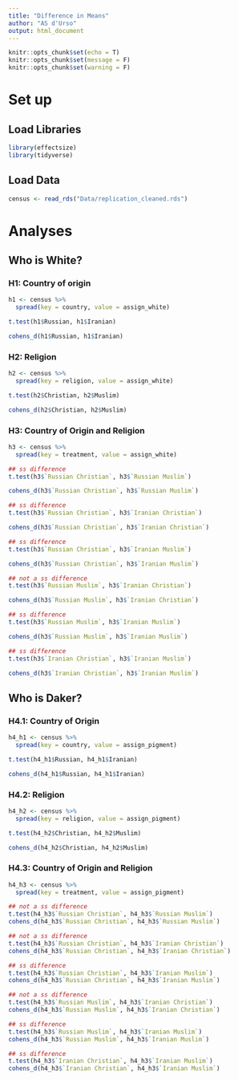 ```yaml
---
title: "Difference in Means"
author: "AS d'Urso"
output: html_document
---
```


```r
knitr::opts_chunk$set(echo = T)
knitr::opts_chunk$set(message = F)
knitr::opts_chunk$set(warning = F)
```

# Set up 

## Load Libraries
```r
library(effectsize)
library(tidyverse)
```

## Load Data 

```r
census <- read_rds("Data/replication_cleaned.rds")
```

# Analyses 

## Who is White?

### H1: Country of origin
```r
h1 <- census %>%  
  spread(key = country, value = assign_white)

t.test(h1$Russian, h1$Iranian)

cohens_d(h1$Russian, h1$Iranian)
```

### H2: Religion
```r
h2 <- census %>%  
  spread(key = religion, value = assign_white)

t.test(h2$Christian, h2$Muslim)

cohens_d(h2$Christian, h2$Muslim)
```

### H3: Country of Origin and Religion 
```r
h3 <- census %>%  
  spread(key = treatment, value = assign_white)

## ss difference
t.test(h3$`Russian Christian`, h3$`Russian Muslim`)  

cohens_d(h3$`Russian Christian`, h3$`Russian Muslim`)  

## ss difference
t.test(h3$`Russian Christian`, h3$`Iranian Christian`) 

cohens_d(h3$`Russian Christian`, h3$`Iranian Christian`) 

## ss difference
t.test(h3$`Russian Christian`, h3$`Iranian Muslim`)  

cohens_d(h3$`Russian Christian`, h3$`Iranian Muslim`)  

## not a ss difference
t.test(h3$`Russian Muslim`, h3$`Iranian Christian`)  

cohens_d(h3$`Russian Muslim`, h3$`Iranian Christian`)  

## ss difference
t.test(h3$`Russian Muslim`, h3$`Iranian Muslim`)

cohens_d(h3$`Russian Muslim`, h3$`Iranian Muslim`)

## ss difference
t.test(h3$`Iranian Christian`, h3$`Iranian Muslim`)

cohens_d(h3$`Iranian Christian`, h3$`Iranian Muslim`)
```

## Who is Daker?

### H4.1: Country of Origin


```r
h4_h1 <- census %>%  
  spread(key = country, value = assign_pigment)

t.test(h4_h1$Russian, h4_h1$Iranian)

cohens_d(h4_h1$Russian, h4_h1$Iranian)
```

### H4.2: Religion 

```r
h4_h2 <- census %>%  
  spread(key = religion, value = assign_pigment)

t.test(h4_h2$Christian, h4_h2$Muslim)

cohens_d(h4_h2$Christian, h4_h2$Muslim)
```

### H4.3: Country of Origin and Religion

```r
h4_h3 <- census %>% 
  spread(key = treatment, value = assign_pigment)

## not a ss difference
t.test(h4_h3$`Russian Christian`, h4_h3$`Russian Muslim`)  
cohens_d(h4_h3$`Russian Christian`, h4_h3$`Russian Muslim`)  

## not a ss difference
t.test(h4_h3$`Russian Christian`, h4_h3$`Iranian Christian`) 
cohens_d(h4_h3$`Russian Christian`, h4_h3$`Iranian Christian`) 

## ss difference
t.test(h4_h3$`Russian Christian`, h4_h3$`Iranian Muslim`)  
cohens_d(h4_h3$`Russian Christian`, h4_h3$`Iranian Muslim`)  

## not a ss difference
t.test(h4_h3$`Russian Muslim`, h4_h3$`Iranian Christian`)  
cohens_d(h4_h3$`Russian Muslim`, h4_h3$`Iranian Christian`)  

## ss difference
t.test(h4_h3$`Russian Muslim`, h4_h3$`Iranian Muslim`)
cohens_d(h4_h3$`Russian Muslim`, h4_h3$`Iranian Muslim`)

## ss difference
t.test(h4_h3$`Iranian Christian`, h4_h3$`Iranian Muslim`)
cohens_d(h4_h3$`Iranian Christian`, h4_h3$`Iranian Muslim`)
```